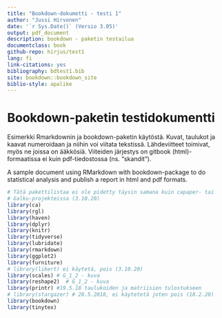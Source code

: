 ```yaml
---
title: "Bookdown-dokumetti - testi 1"
author: "Jussi Hirvonen"
date: '`r Sys.Date()` (Versio 3.05)'
output: pdf_document
description: bookdown - paketin testailua
documentclass: book
github-repo: hirjus/test1
lang: fi
link-citations: yes
bibliography: bdtest1.bib
site: bookdown::bookdown_site
biblio-style: apalike
---
```


# Bookdown-paketin testidokumentti

Esimerkki Rmarkdownin ja bookdown-paketin käytöstä. Kuvat, taulukot ja kaavat
numeroidaan ja niihin voi viitata tekstissä. Lähdeviitteet toimivat, myös ne
joissa on ääkkösiä. Viiteiden järjestys on gitbook (html)- formaatissa
ei kuin pdf-tiedostossa (ns. "skandit").

A sample document using RMarkdown with bookdown-package to do statistical 
analysis and publish a report in html and pdf formats.

```r
# Tätä pakettilistaa ei ole pidetty täysin samana kuin capaper- tai 
# Galku-projekteissa (3.10.20)
library(ca)
library(rgl)
library(haven)
library(dplyr)
library(knitr)
library(tidyverse)
library(lubridate)
library(rmarkdown)
library(ggplot2)
library(furniture)
# library(likert) ei käytetä, pois (3.10.20)
library(scales) # G_1_2 - kuva
library(reshape2)  # G_1_2 - kuva
library(printr) #19.5.18 taulukoiden ja matriisien tulostukseen
# library(stargazer) # 28.5.2018, ei käytetetä joten pois (18.2.20)
library(bookdown)
library(tinytex)
```
